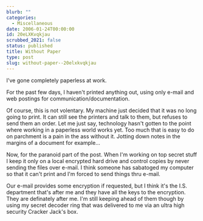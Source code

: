 ```yaml
---
blurb: ""
categories:
  - Miscellaneous
date: 2006-01-24T00:00:00
id: 20eLXKvqkjau
scrubbed_2021: false
status: published
title: Without Paper
type: post
slug: without-paper--20elxkvqkjau
---
```


I've gone completely paperless at work. 

For the past few days, I haven't printed anything out, using only e-mail and web postings
for communication/documentation. 

Of course, this is not volentary. My machine just decided that it was no long going to print. It can still see the printers and talk to them, but refuses to send them an order. Let me just say, technology hasn't gotten to the point where working in a paperless world works yet. Too much that is easy to do on parchment is a pain in the ass without it. Jotting down notes in the margins of a document for example... 

Now, for the paranoid part of the post. When I'm working on top secret stuff I keep it only on a local encrypted hard drive and control copies by never sending the files over e-mail. I think someone has sabatoged my computer so that it can't print and I'm forced to send things thru e-mail. 

Our e-mail provides some encryption if requested, but I think it's the I.S. department that's after me and they have all the keys to the encryption. They are definately after me. I'm still keeping ahead of them though by using my secret decoder ring that was delivered to me via an ultra high security Cracker Jack's box.